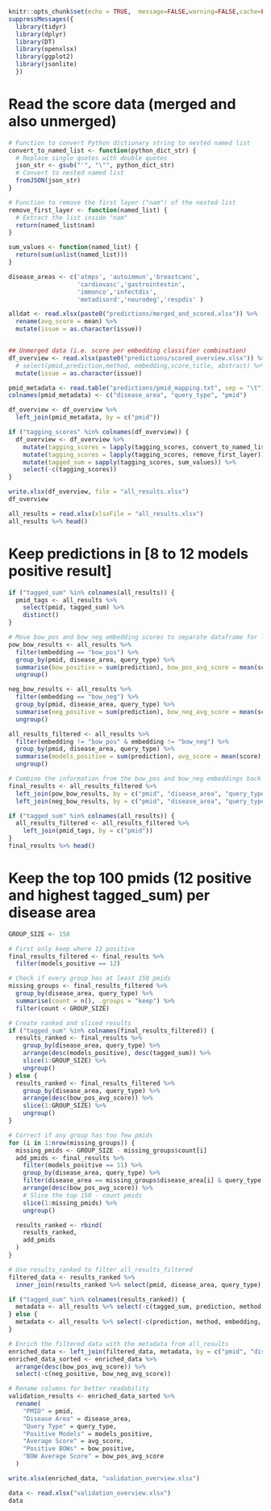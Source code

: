 ```r
knitr::opts_chunk$set(echo = TRUE,  message=FALSE,warning=FALSE,cache=FALSE,include=FALSE, eval=TRUE)
suppressMessages({
  library(tidyr)
  library(dplyr)
  library(DT)
  library(openxlsx)
  library(ggplot2)
  library(jsonlite)
  })

```

# Read the score data (merged and also unmerged)
```r
# Function to convert Python dictionary string to nested named list
convert_to_named_list <- function(python_dict_str) {
  # Replace single quotes with double quotes
  json_str <- gsub("'", "\"", python_dict_str)
  # Convert to nested named list
  fromJSON(json_str)
}

# Function to remove the first layer ("nam") of the nested list
remove_first_layer <- function(named_list) {
  # Extract the list inside "nam"
  return(named_list$nam)
}

sum_values <- function(named_list) {
  return(sum(unlist(named_list)))
}

disease_areas <- c('atmps', 'autoimmun','breastcanc',
                   'cardiovasc','gastrointestin',
                   'immonco','infectdis',
                   'metadisord','neurodeg','respdis' )

alldat <- read.xlsx(paste0("predictions/merged_and_scored.xlsx")) %>% 
  rename(avg_score = mean) %>% 
  mutate(issue = as.character(issue))


## Unmerged data (i.e. score per embedding classifier combination)
df_overview <- read.xlsx(paste0("predictions/scored_overview.xlsx")) %>% 
  # select(pmid,prediction,method, embedding,score,title, abstract) %>%
  mutate(issue = as.character(issue))

pmid_metadata <- read.table("predictions/pmid_mapping.txt", sep = "\t")
colnames(pmid_metadata) <- c("disease_area", "query_type", "pmid")

df_overview <- df_overview %>%
  left_join(pmid_metadata, by = c("pmid"))

if ("tagging_scores" %in% colnames(df_overview)) {
  df_overview <- df_overview %>%
    mutate(tagging_scores = lapply(tagging_scores, convert_to_named_list)) %>%
    mutate(tagging_scores = lapply(tagging_scores, remove_first_layer)) %>%
    mutate(tagged_sum = sapply(tagging_scores, sum_values)) %>%
    select(-c(tagging_scores))
}

write.xlsx(df_overview, file = "all_results.xlsx")
df_overview
```

```r
all_results = read.xlsx(xlsxFile = "all_results.xlsx")
all_results %>% head()
```

# Keep predictions in [8 to 12 models positive result]
```r
if ("tagged_sum" %in% colnames(all_results)) {
  pmid_tags <- all_results %>%
    select(pmid, tagged_sum) %>%
    distinct()
}

# Move bow_pos and bow_neg embedding scores to separate dataframe for later join
pow_bow_results <- all_results %>%
  filter(embedding == "bow_pos") %>%
  group_by(pmid, disease_area, query_type) %>%
  summarise(bow_positive = sum(prediction), bow_pos_avg_score = mean(score), .groups = "keep") %>%
  ungroup()

neg_bow_results <- all_results %>%
  filter(embedding == "bow_neg") %>%
  group_by(pmid, disease_area, query_type) %>%
  summarise(neg_positive = sum(prediction), bow_neg_avg_score = mean(score), .groups = "keep") %>%
  ungroup()

all_results_filtered <- all_results %>% 
  filter(embedding != "bow_pos" & embedding != "bow_neg") %>%
  group_by(pmid, disease_area, query_type) %>% 
  summarise(models_positive = sum(prediction), avg_score = mean(score), .groups = "keep") %>% 
  ungroup()

# Combine the information from the bow_pos and bow_neg embeddings back into the main dataframe
final_results <- all_results_filtered %>%
  left_join(pow_bow_results, by = c("pmid", "disease_area", "query_type")) %>%
  left_join(neg_bow_results, by = c("pmid", "disease_area", "query_type"))

if ("tagged_sum" %in% colnames(all_results)) {
  all_results_filtered <- all_results_filtered %>%
    left_join(pmid_tags, by = c("pmid"))
}
final_results %>% head()
```

# Keep the top 100 pmids (12 positive and highest tagged_sum) per disease area
```r
GROUP_SIZE <- 150

# First only keep where 12 positive
final_results_filtered <- final_results %>%
  filter(models_positive == 12)

# Check if every group has at least 150 pmids
missing_groups <- final_results_filtered %>% 
  group_by(disease_area, query_type) %>%
  summarise(count = n(), .groups = "keep") %>%
  filter(count < GROUP_SIZE)

# Create ranked and sliced results
if ("tagged_sum" %in% colnames(final_results_filtered)) {
  results_ranked <- final_results %>% 
    group_by(disease_area, query_type) %>%
    arrange(desc(models_positive), desc(tagged_sum)) %>%
    slice(1:GROUP_SIZE) %>%
    ungroup()
} else {
  results_ranked <- final_results_filtered %>% 
    group_by(disease_area, query_type) %>%
    arrange(desc(bow_pos_avg_score)) %>%
    slice(1:GROUP_SIZE) %>%
    ungroup()
}

# Correct if any group has too few pmids
for (i in 1:nrow(missing_groups)) {
  missing_pmids <- GROUP_SIZE - missing_groups$count[i]
  add_pmids <- final_results %>%
    filter(models_positive == 11) %>%
    group_by(disease_area, query_type) %>%
    filter(disease_area == missing_groups$disease_area[i] & query_type == missing_groups$query_type[i]) %>%
    arrange(desc(bow_pos_avg_score)) %>%
    # Slice the top 150 - count pmids
    slice(1:missing_pmids) %>%
    ungroup()

  results_ranked <- rbind(
    results_ranked, 
    add_pmids
  )
}

# Use results_ranked to filter all_results_filtered
filtered_data <- results_ranked %>% 
  inner_join(results_ranked %>% select(pmid, disease_area, query_type), by = c("pmid", "disease_area", "query_type"))

if ("tagged_sum" %in% colnames(results_ranked)) {
  metadata <- all_results %>% select(-c(tagged_sum, prediction, method, embedding, score))
} else {
  metadata <- all_results %>% select(-c(prediction, method, embedding, score))
}

# Enrich the filtered data with the metadata from all_results
enriched_data <- left_join(filtered_data, metadata, by = c("pmid", "disease_area", "query_type")) %>% distinct()
enriched_data_sorted <- enriched_data %>%
  arrange(desc(bow_pos_avg_score)) %>%
  select(-c(neg_positive, bow_neg_avg_score))

# Rename columns for better readability
validation_results <- enriched_data_sorted %>%
  rename(
    "PMID" = pmid,
    "Disease Area" = disease_area,
    "Query Type" = query_type,
    "Positive Models" = models_positive,
    "Average Score" = avg_score,
    "Positive BOWs" = bow_positive,
    "BOW Average Score" = bow_pos_avg_score
  )
```

```r
write.xlsx(enriched_data, "validation_overview.xlsx")
```

```r
data <- read.xlsx("validation_overview.xlsx")
data
```

